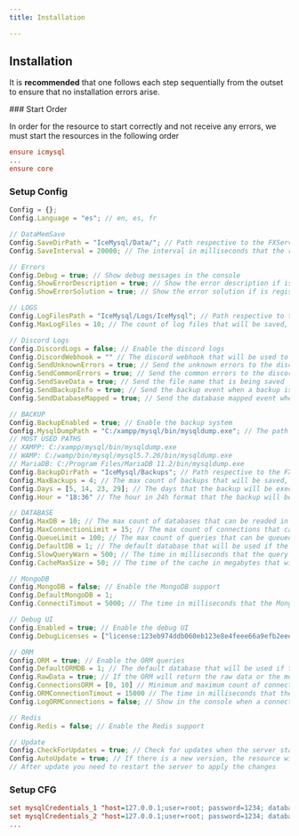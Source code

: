```yaml
---
title: Installation

---
```


## Installation

<Callout type="info">

It is **recommended** that one follows each step sequentially from the outset to ensure that no installation errors arise.

</Callout>
<Steps>
### Start Order

In order for the resource to start correctly and not receive any errors, we must start the resources in the following order

```cfg {3} showLineNumbers filename="server.cfg"
ensure icmysql
...
ensure core
```

### Setup Config
 
```js {2} showLineNumbers filename="config.js"
Config = {};
Config.Language = "es"; // en, es, fr

// DataMemSave
Config.SaveDirPath = "IceMysql/Data/"; // Path respective to the FXServer.exe file
Config.SaveInterval = 20000; // The interval in milliseconds that the resource will save the data in the JSON file don't put a value less than 5000

// Errors
Config.Debug = true; // Show debug messages in the console
Config.ShowErrorDescription = true; // Show the error description if is registered in the list
Config.ShowErrorSolution = true; // Show the error solution if is registered in the list

// LOGS
Config.LogFilesPath = "IceMysql/Logs/IceMysql"; // Path respective to the FXServer.exe file
Config.MaxLogFiles = 10; // The count of log files that will be saved, the oldest will be deleted

// Discord Logs
Config.DiscordLogs = false; // Enable the discord logs
Config.DiscordWebhook = "" // The discord webhook that will be used to send relevant data, if you don't want to send the error reports change the previous value to false
Config.SendUnknownErrors = true; // Send the unknown errors to the discord webhook
Config.SendCommonErrors = true; // Send the common errors to the discord webhook that include a posible solution
Config.SendSaveData = true; // Send the file name that is being saved
Config.SendBackupInfo = true; // Send the backup event when a backup is executed
Config.SendDatabaseMapped = true; // Send the database mapped event when a database is mapped

// BACKUP
Config.BackupEnabled = true; // Enable the backup system
Config.MysqlDumpPath = "C:/xampp/mysql/bin/mysqldump.exe"; // The path of the mysqldump.exe file, in this case is the path of the xampp mysql dump 
// MOST USED PATHS
// XAMPP: C:/xampp/mysql/bin/mysqldump.exe
// WAMP: C:/wamp/bin/mysql/mysql5.7.26/bin/mysqldump.exe
// MariaDB: C:/Program Files/MariaDB 11.2/bin/mysqldump.exe
Config.BackupDirPath = "IceMysql/Backups"; // Path respective to the FXServer.exe file
Config.MaxBackups = 4; // The max count of backups that will be saved, the oldest will be deleted
Config.Days = [5, 14, 23, 29]; // The days that the backup will be executed, if the array is empty the backup will be executed every day
Config.Hour = "18:36" // The hour in 24h format that the backup will be executed, in this example the backup will be executed at 4:30 AM

// DATABASE
Config.MaxDB = 10; // The max count of databases that can be readed in the server.cfg file
Config.MaxConnectionLimit = 15; // The max count of connections that can be created per database(recomend to not alter this value too much)
Config.QueueLimit = 100; // The max count of queries that can be queued per database(recomend to not alter this value too much)
Config.DefaultDB = 1; // The default database that will be used if the database is not specified in the query
Config.SlowQueryWarn = 500; // The time in milliseconds that the query will be considered slow and will be logged in the console
Config.CacheMaxSize = 50; // The time of the cache in megabytes that will be used to store the queries, if the cache is full the oldest query will be deleted, please don't increase a lot this value because the cache is stored in the RAM

// MongoDB
Config.MongoDB = false; // Enable the MongoDB support
Config.DefaultMongoDB = 1;
Config.ConnectiTimout = 5000; // The time in milliseconds that the MongoDB will wait for a connection to be available in the pool, if the time is exceeded a error will be thrown

// Debug UI
Config.Enabled = true; // Enable the debug UI
Config.DebugLicenses = ["license:123eb974ddb060eb123e8e4feee66a9efb2eeebe"] // The licenses of the players that will be able to use the debug UI.

// ORM
Config.ORM = true; // Enable the ORM queries
Config.DefaultORMDB = 1; // The default database that will be used if the database is not specified in the orm query
Config.RawData = true; // If the ORM will return the raw data or the model instance that contains sequelize data
Config.ConnectionsORM = [0, 10] // Minimum and maximum count of connections that will be created for the ORM, this is used to create a pool of connections that will be used by the ORM, this is used to avoid the creation of a connection for each query
Config.ORMConnectionTimout = 15000 // The time in milliseconds that the ORM will wait for a connection to be available in the pool, if the time is exceeded a error will be thrown
Config.LogORMConnections = false; // Show in the console when a connection is created or released by the ORM

// Redis
Config.Redis = false; // Enable the Redis support

// Update
Config.CheckForUpdates = true; // Check for updates when the server starts
Config.AutoUpdate = true; // If there is a new version, the resource will be updated automatically in the next server restart
// After update you need to restart the server to apply the changes
```

### Setup CFG
```cfg
set mysqlCredentials_1 "host=127.0.0.1;user=root; password=1234; database=fxserver; port=3306"
set mysqlCredentials_2 "host=127.0.0.1;user=root; password=1234; database=fxserver2; port=3306"
...
```


</Steps>